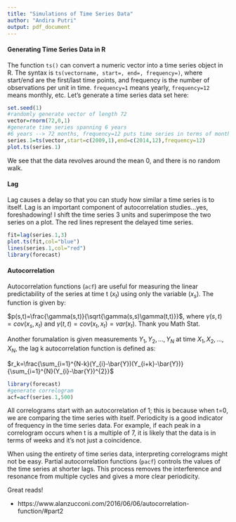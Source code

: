 ---
title: "Simulations of Time Series Data"
author: "Andira Putri"
output: pdf_document
---

#### Generating Time Series Data in R

The function `ts()` can convert a numeric vector into a time series object in R. The syntax is `ts(vectorname, start=, end=, frequency=)`, where start/end are the first/last time points, and frequency is the number of observations per unit in time. `frequency=1` means yearly, `frequency=12` means monthly, etc. Let's generate a time series data set here:

```{r}
set.seed(1)
#randomly generate vector of length 72
vector=rnorm(72,0,1)
#generate time series spanning 6 years
#6 years --> 72 months, frequency=12 puts time series in terms of months
series.1=ts(vector,start=c(2009,1),end=c(2014,12),frequency=12)
plot.ts(series.1)
```

We see that the data revolves around the mean 0, and there is no random walk.

#### Lag

Lag causes a delay so that you can study how similar a time series is to itself. Lag is an important component of autocorrelation studies...yes, foreshadowing! I shift the time series 3 units and superimpose the two series on a plot. The red lines represent the delayed time series.

```{r}
fit=lag(series.1,3)
plot.ts(fit,col="blue")
lines(series.1,col="red")
library(forecast)
```

#### Autocorrelation

Autocorrelation functions (`acf`) are useful for measuring the linear predictability of the series at time t ($x_t$) using only the variable ($x_s$). The function is given by:

$p(s,t)=\frac{\gamma(s,t)}{\sqrt{\gamma(s,s)\gamma(t,t)}}$, where $\gamma(s,t)=cov(x_s,x_t)$ and $\gamma(t,t)=cov(x_t,x_t)=var(x_t)$. Thank you Math Stat.

Another forumalation is given measurements $Y_1, Y_2, ..., Y_N$ at time $X_1, X_2, ..., X_N$, the lag k autocorrelation function is defined as:

$r_k=\frac{\sum_{i=1}^{N-k}(Y_{i}-\bar{Y})(Y_{i+k}-\bar{Y})}{\sum_{i=1}^{N}(Y_{i}-\bar{Y})^{2}}$

```{r}
library(forecast)
#generate correlogram
acf=acf(series.1,500)
```

All correlograms start with an autocorrelation of 1; this is because when t=0, we are comparing the time series with itself. Periodicity is a good indicator of frequency in the time series data. For example, if each peak in a correlogram occurs when t is a multiple of 7, it is likely that the data is in terms of weeks and it's not just a coincidence. 

When using the entirety of time series data, interpreting correlograms might not be easy. Partial autocorrelation functions (`pacf`) controls the values of the time series at shorter lags. This process removes the interference and resonance from multiple cycles and gives a more clear periodicity.

Great reads!

* https://www.alanzucconi.com/2016/06/06/autocorrelation-function/#part2